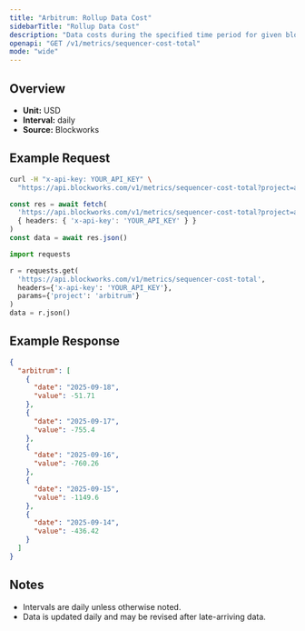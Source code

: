 ```yaml
---
title: "Arbitrum: Rollup Data Cost"
sidebarTitle: "Rollup Data Cost"
description: "Data costs during the specified time period for given blockchain."
openapi: "GET /v1/metrics/sequencer-cost-total"
mode: "wide"
---
```


## Overview

- **Unit:** USD
- **Interval:** daily
- **Source:** Blockworks

## Example Request

<CodeGroup>

```bash cURL
curl -H "x-api-key: YOUR_API_KEY" \
  "https://api.blockworks.com/v1/metrics/sequencer-cost-total?project=arbitrum"
```

```typescript TypeScript
const res = await fetch(
  'https://api.blockworks.com/v1/metrics/sequencer-cost-total?project=arbitrum',
  { headers: { 'x-api-key': 'YOUR_API_KEY' } }
)
const data = await res.json()
```

```python Python
import requests

r = requests.get(
  'https://api.blockworks.com/v1/metrics/sequencer-cost-total',
  headers={'x-api-key': 'YOUR_API_KEY'},
  params={'project': 'arbitrum'}
)
data = r.json()
```

</CodeGroup>

## Example Response

```json
{
  "arbitrum": [
    {
      "date": "2025-09-18",
      "value": -51.71
    },
    {
      "date": "2025-09-17",
      "value": -755.4
    },
    {
      "date": "2025-09-16",
      "value": -760.26
    },
    {
      "date": "2025-09-15",
      "value": -1149.6
    },
    {
      "date": "2025-09-14",
      "value": -436.42
    }
  ]
}
```

## Notes
- Intervals are daily unless otherwise noted.
- Data is updated daily and may be revised after late-arriving data.